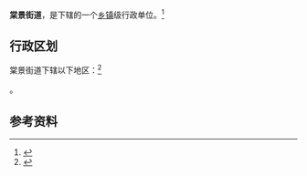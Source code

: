 {{中国乡级行政区
|景观照片文件名 = 201504 棠溪站.jpg
|景观照片描述 = [[京广铁路|京广铁路]][[棠溪站|棠溪站]]
|汉语拼音 = 
|其他语言 = 
|其他语言名称 = 
|旧称 = 
|地名出处 = 
|位置图文件名 = 
|位置图描述 = 
|自定义图片= 
|建置时间 = 
|政府驻地 = 
|毗邻 = 
|总面积 = 
|总人口 = 
|总人口年份 = 
|户籍人口 = 
|户籍人口年份 = 
|常住人口 = 
|常住人口年份 = 
|人口密度 = 
|GDP = 
|GDP年份 = 
|邮政编码 = 
|电话区号 = 20
|官方网站 = 
|网站名称 = 
|44/01/11/007/000}}

'''棠景街道'''，是{{PRC admin/fullname|44/01/11/007/000|3}}下辖的一个[[乡镇|乡镇]]级行政单位。<ref>{{PRC admin/ref sgc|{{PRC admin/parent|44/01/11/007/000}}}}</ref>

== 行政区划 ==

棠景街道下辖以下地区：<ref>{{PRC admin/ref sgc|44/01/11/007/000}}</ref>

{{PRC admin/children|44/01/11/007/000}}。

== 参考资料 ==

{{reflist}}

{{行政区划小作品}}
{{PRC admin/navcat|44/01/11/007/000}}